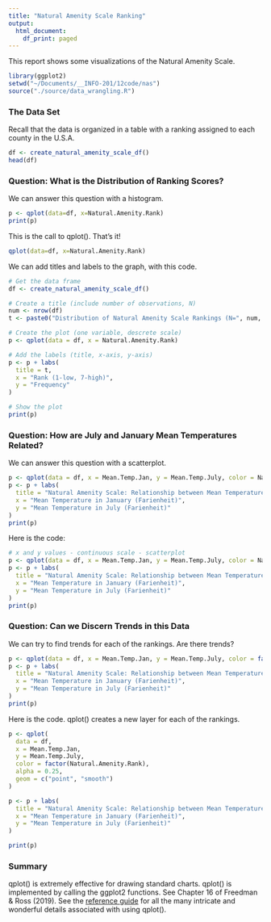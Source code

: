 ```yaml
---
title: "Natural Amenity Scale Ranking"
output:
  html_document:
    df_print: paged
---
```

This report shows some visualizations of the Natural Amenity Scale. 

```r
library(ggplot2)
setwd("~/Documents/__INFO-201/12code/nas")
source("./source/data_wrangling.R")
```

### The Data Set 
Recall that the data is organized in a table with a ranking assigned to each county in the U.S.A.

```r
df <- create_natural_amenity_scale_df()
head(df)
```

### Question: What is the Distribution of Ranking Scores?

We can answer this question with a histogram.

```r
p <- qplot(data=df, x=Natural.Amenity.Rank)
print(p)
```

This is the call to qplot(). That's it! 

```r
qplot(data=df, x=Natural.Amenity.Rank)
```

We can add titles and labels to the graph, with this code.

```r
# Get the data frame
df <- create_natural_amenity_scale_df()

# Create a title (include number of observations, N)
num <- nrow(df)
t <- paste0("Distribution of Natural Amenity Scale Rankings (N=", num, ").")

# Create the plot (one variable, descrete scale)
p <- qplot(data = df, x = Natural.Amenity.Rank)

# Add the labels (title, x-axis, y-axis)
p <- p + labs(
  title = t,
  x = "Rank (1-low, 7-high)",
  y = "Frequency"
)

# Show the plot
print(p)
```

### Question: How are July and January Mean Temperatures Related?

We can answer this question with a scatterplot.

```r
p <- qplot(data = df, x = Mean.Temp.Jan, y = Mean.Temp.July, color = Natural.Amenity.Rank)
p <- p + labs(
  title = "Natural Amenity Scale: Relationship between Mean Temperatures in January and July",
  x = "Mean Temperature in January (Farienheit)",
  y = "Mean Temperature in July (Farienheit)"
)
print(p)
```

Here is the code:

```r
# x and y values - continuous scale - scatterplot
p <- qplot(data = df, x = Mean.Temp.Jan, y = Mean.Temp.July, color = Natural.Amenity.Rank)
p <- p + labs(
  title = "Natural Amenity Scale: Relationship between Mean Temperatures \nin January and July",
  x = "Mean Temperature in January (Farienheit)",
  y = "Mean Temperature in July (Farienheit)"
)
print(p)
```

### Question: Can we Discern Trends in this Data

We can try to find trends for each of the rankings. Are there trends? 

```r
p <- qplot(data = df, x = Mean.Temp.Jan, y = Mean.Temp.July, color = factor(Natural.Amenity.Rank), alpha = 0.25, geom = c("point", "smooth"))
p <- p + labs(
  title = "Natural Amenity Scale: Relationship between Mean Temperatures \nin January and July: Seeking Trends",
  x = "Mean Temperature in January (Farienheit)",
  y = "Mean Temperature in July (Farienheit)"
)
print(p)
```

Here is the code. qplot() creates a new layer for each of the rankings.

```r
p <- qplot(
  data = df,
  x = Mean.Temp.Jan,
  y = Mean.Temp.July,
  color = factor(Natural.Amenity.Rank),
  alpha = 0.25,
  geom = c("point", "smooth")
)

p <- p + labs(
  title = "Natural Amenity Scale: Relationship between Mean Temperatures \nin January and July: Seeking Trends",
  x = "Mean Temperature in January (Farienheit)",
  y = "Mean Temperature in July (Farienheit)"
)

print(p)
```

### Summary

qplot() is extremely effective for drawing standard charts.  qplot() is implemented by calling the ggplot2 functions. See Chapter 16 of Freedman & Ross (2019). See the [reference guide](https://ggplot2.tidyverse.org/reference/qplot.html#arguments) for all the many intricate and wonderful details associated with using qplot().
